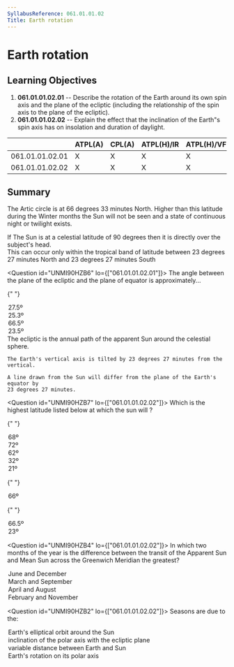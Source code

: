```yaml
---
SyllabusReference: 061.01.01.02
Title: Earth rotation
---
```


# Earth rotation

## Learning Objectives

1.  **061.01.01.02.01** -- Describe the rotation of the Earth around its own spin
    axis and the plane of the ecliptic (including the relationship of the spin
    axis to the plane of the ecliptic).
2.  **061.01.01.02.02** -- Explain the effect that the inclination of the Earth"s
    spin axis has on insolation and duration of daylight.

|                 | ATPL(A) | CPL(A) | ATPL(H)/IR | ATPL(H)/VFR | CPL(H) | IR  | CBIR(A) |
| --------------- | ------- | ------ | ---------- | ----------- | ------ | --- | ------- |
| 061.01.01.02.01 | X       | X      | X          | X           | X      |     |         |
| 061.01.01.02.02 | X       | X      | X          | X           | X      |     |         |

## Summary

The Artic circle is at 66 degrees 33 minutes North. Higher than this latitude
during the Winter months the Sun will not be seen and a state of continuous
night or twilight exists.

If The Sun is at a celestial latitude of 90 degrees then it is directly over the
subject's head.\
This can occur only within the tropical band of latitude between 23 degrees 27
minutes North and 23 degrees 27 minutes South

<Question id="UNMI90HZB6" lo={["061.01.01.02.01"]}>
  <Text variant="oneCorrect">
    The angle between the plane of the ecliptic and the plane of equator is approximately...
  </Text>

{" "}

<Option>27.5º</Option>
<Option>25.3º</Option>
<Option>66.5º</Option>
<Option correct>23.5º</Option>

  <Explanation>
    The ecliptic is the annual path of the apparent Sun around the celestial sphere.

    The Earth's vertical axis is tilted by 23 degrees 27 minutes from the vertical.

    A line drawn from the Sun will differ from the plane of the Earth's equator by
    23 degrees 27 minutes.

  </Explanation>
</Question>

<Question id="UNMI90HZB7" lo={["061.01.01.02.02"]}>
  <Text variant="oneCorrect">
    Which is the highest latitude listed below at which the sun will <Subject />?
  </Text>

{" "}

<Option>68º</Option>
<Option>72º</Option>
<Option>62º</Option>
<Option>32º</Option>
<Option>21º</Option>

{" "}

<Option
  why="The Artic / Polar circle is at 66 degrees 33 minutes North / South."
  definition="rise above the horizon and set every day"
>
  66º
</Option>

{" "}

<Option
  why="The Artic / Polar circle is at 66 degrees 33 minutes North / South."
  definition="rise above the horizon and set every day"
>
  66.5º
</Option>

  <Option
    why="The tropic of Cancer / Capricorn is at 23 degrees 25 minutes North / South"
    subject={[
    [
      "reach an altitude of 90º above the horizon at some time during the year",
    ],
    ]}
  >
    23º
  </Option>
</Question>

<Question id="UNMI90HZB4" lo={["061.01.01.02.02"]}>
  <Text variant="oneCorrect">
    In which two months of the year is the difference between the transit of the
    Apparent Sun and Mean Sun across the Greenwich Meridian the greatest?
  </Text>

  <Option>June and December</Option>
  <Option>March and September</Option>
  <Option>April and August</Option>
  <Option correct>February and November</Option>
</Question>

<Question id="UNMI90HZB2" lo={["061.01.01.02.02"]}>
  <Text variant="oneCorrect">Seasons are due to the:</Text>
  <Option>Earth's elliptical orbit around the Sun</Option>
  <Option correct>inclination of the polar axis with the ecliptic plane</Option>
  <Option>variable distance between Earth and Sun</Option>
  <Option>Earth's rotation on its polar axis</Option>
</Question>
